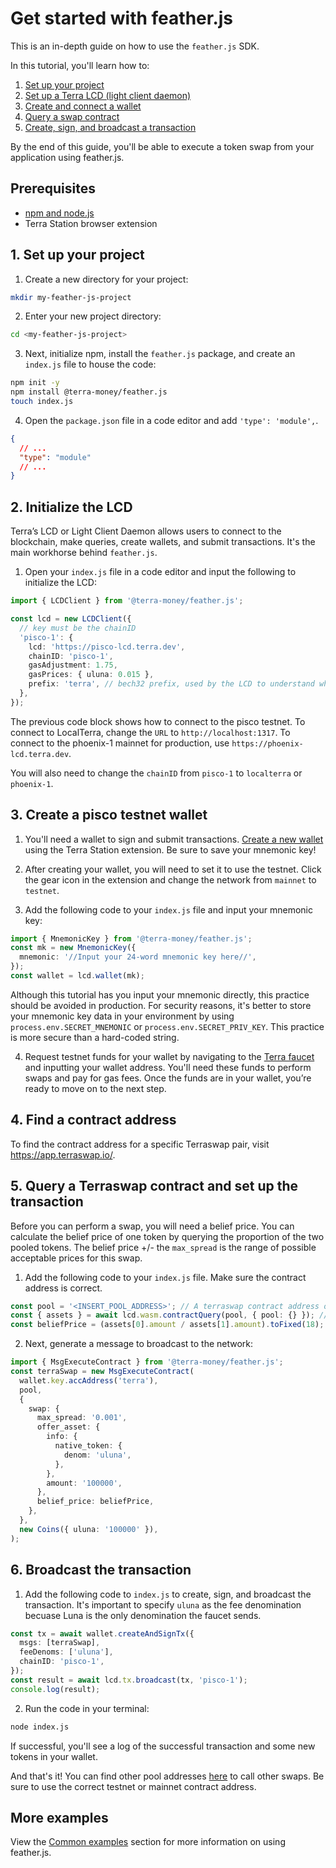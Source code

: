 
# Get started with feather.js

This is an in-depth guide on how to use the `feather.js` SDK.

In this tutorial, you'll learn how to:

1. [Set up your project](#1-set-up-your-project)
2. [Set up a Terra LCD (light client daemon)](#2-initialize-the-lcd)
3. [Create and connect a wallet](#3-create-a-pisco-testnet-wallet)
4. [Query a swap contract](#5-query-a-terraswap-contract-and-set-up-the-transaction)
5. [Create, sign, and broadcast a transaction](#6-broadcast-the-transaction)

By the end of this guide, you'll be able to execute a token swap from your application using feather.js.

## Prerequisites

- [npm and node.js](https://docs.npmjs.com/downloading-and-installing-node-js-and-npm)
- Terra Station browser extension

## 1. Set up your project

1. Create a new directory for your project:

```sh
mkdir my-feather-js-project
```

2. Enter your new project directory:

```sh
cd <my-feather-js-project>
```

3. Next, initialize npm, install the `feather.js` package, and create an `index.js` file to house the code:

```sh
npm init -y
npm install @terra-money/feather.js
touch index.js
```

4. Open the `package.json` file in a code editor and add `'type': 'module',`.

```json
{
  // ...
  "type": "module"
  // ...
}
```

## 2. Initialize the LCD

Terra’s LCD or Light Client Daemon allows users to connect to the blockchain, make queries, create wallets, and submit transactions. It's the main workhorse behind `feather.js`.

1. Open your `index.js` file in a code editor and input the following to initialize the LCD:

```ts
import { LCDClient } from '@terra-money/feather.js';

const lcd = new LCDClient({
  // key must be the chainID
  'pisco-1': {
    lcd: 'https://pisco-lcd.terra.dev',
    chainID: 'pisco-1',
    gasAdjustment: 1.75,
    gasPrices: { uluna: 0.015 },
    prefix: 'terra', // bech32 prefix, used by the LCD to understand which is the right chain to query
  },
});
```

<Admonition type='note' icon='📝' title='Switching to LocalTerra or the mainnet'>

The previous code block shows how to connect to the pisco testnet. To connect to LocalTerra, change the `URL` to `http://localhost:1317`. To connect to the phoenix-1 mainnet for production, use `https://phoenix-lcd.terra.dev`.

You will also need to change the `chainID` from `pisco-1` to `localterra` or `phoenix-1`.

</Admonition>

## 3. Create a pisco testnet wallet

1. You'll need a wallet to sign and submit transactions. [Create a new wallet](../../learn/station/Download/station-extension.mdx) using the Terra Station extension. Be sure to save your mnemonic key!

2. After creating your wallet, you will need to set it to use the testnet. Click the gear icon in the extension and change the network from `mainnet` to `testnet`.

3. Add the following code to your `index.js` file and input your mnemonic key:

```ts
import { MnemonicKey } from '@terra-money/feather.js';
const mk = new MnemonicKey({
  mnemonic: '//Input your 24-word mnemonic key here//',
});
const wallet = lcd.wallet(mk);
```

<Admonition type='caution' icon='☢️' title='Mnemonic security'>

Although this tutorial has you input your mnemonic directly, this practice should be avoided in production.
For security reasons, it's better to store your mnemonic key data in your environment by using `process.env.SECRET_MNEMONIC` or `process.env.SECRET_PRIV_KEY`. This practice is more secure than a hard-coded string.

</Admonition>

4. Request testnet funds for your wallet by navigating to the [Terra faucet](https://faucet.terra.money) and inputting your wallet address. You'll need these funds to perform swaps and pay for gas fees. Once the funds are in your wallet, you’re ready to move on to the next step.

## 4. Find a contract address

To find the contract address for a specific Terraswap pair, visit https://app.terraswap.io/.

## 5. Query a Terraswap contract and set up the transaction

Before you can perform a swap, you will need a belief price. You can calculate the belief price of one token by querying the proportion of the two pooled tokens. The belief price +/- the `max_spread` is the range of possible acceptable prices for this swap.

1. Add the following code to your `index.js` file. Make sure the contract address is correct.

```ts
const pool = '<INSERT_POOL_ADDRESS>'; // A terraswap contract address on pisco.
const { assets } = await lcd.wasm.contractQuery(pool, { pool: {} }); // Fetch the amount of each asset in the pool.
const beliefPrice = (assets[0].amount / assets[1].amount).toFixed(18); // Calculate belief price using proportion of pool balances.
```

2. Next, generate a message to broadcast to the network:

```ts
import { MsgExecuteContract } from '@terra-money/feather.js';
const terraSwap = new MsgExecuteContract(
  wallet.key.accAddress('terra'),
  pool,
  {
    swap: {
      max_spread: '0.001',
      offer_asset: {
        info: {
          native_token: {
            denom: 'uluna',
          },
        },
        amount: '100000',
      },
      belief_price: beliefPrice,
    },
  },
  new Coins({ uluna: '100000' }),
);
```

## 6. Broadcast the transaction

1. Add the following code to `index.js` to create, sign, and broadcast the transaction. It's important to specify `uluna` as the fee denomination becuase Luna is the only denomination the faucet sends.

```ts
const tx = await wallet.createAndSignTx({
  msgs: [terraSwap],
  feeDenoms: ['uluna'],
  chainID: 'pisco-1',
});
const result = await lcd.tx.broadcast(tx, 'pisco-1');
console.log(result);
```

2. Run the code in your terminal:

```sh
node index.js
```

If successful, you'll see a log of the successful transaction and some new tokens in your wallet.

And that's it! You can find other pool addresses [here](https://app.terraswap.io/) to call other swaps. Be sure to use the correct testnet or mainnet contract address.

## More examples

View the [Common examples](common-examples.mdx) section for more information on using feather.js.
